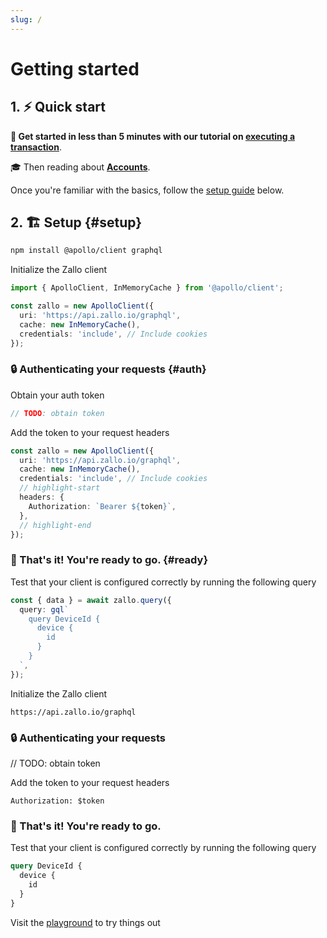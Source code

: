 ```yaml
---
slug: /
---
```



# Getting started

## 1. ⚡ Quick start

**🚀 Get started in less than 5 minutes with our tutorial on [executing a transaction](/tutorials/transaction)**.

🎓 Then reading about **[Accounts](/concepts/account)**.

Once you're familiar with the basics, follow the [setup guide](#setup) below.

## 2. 🏗️ Setup {#setup}

<!--
**What you'll need**

- A GraphQL client. We recommend [Apollo](https://www.apollographql.com/docs/react/get-started).
-->

<Tabs groupId="a">
  <TabItem value="NodeJS">

```bash npm2yarn
npm install @apollo/client graphql
```

Initialize the Zallo client

```typescript
import { ApolloClient, InMemoryCache } from '@apollo/client';

const zallo = new ApolloClient({
  uri: 'https://api.zallo.io/graphql',
  cache: new InMemoryCache(),
  credentials: 'include', // Include cookies
});
```

### 🔒 Authenticating your requests {#auth}

Obtain your auth token

```typescript
// TODO: obtain token
```

Add the token to your request headers

```typescript
const zallo = new ApolloClient({
  uri: 'https://api.zallo.io/graphql',
  cache: new InMemoryCache(),
  credentials: 'include', // Include cookies
  // highlight-start
  headers: {
    Authorization: `Bearer ${token}`,
  },
  // highlight-end
});
```

### 🎉 That's it! You're ready to go. {#ready}

Test that your client is configured correctly by running the following query

```typescript
const { data } = await zallo.query({
  query: gql`
    query DeviceId {
      device {
        id
      }
    }
  `,
});
```

  </TabItem>
  <TabItem value="Other">

Initialize the Zallo client

```http title="Our GraphQL endpoint"
https://api.zallo.io/graphql
```

<h3 id="auth">🔒 Authenticating your requests</h3>

// TODO: obtain token

Add the token to your request headers

```
Authorization: $token
```

<h3 id="ready">🎉 That's it! You're ready to go.</h3>

Test that your client is configured correctly by running the following query

```graphql
query DeviceId {
  device {
    id
  }
}
```

  </TabItem>
</Tabs>

Visit the [playground](/playground) to try things out
